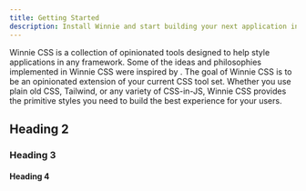 ```yaml
---
title: Getting Started 
description: Install Winnie and start building your next application in minutes.
---
```


Winnie CSS is a collection of opinionated tools designed to help style applications in any framework. Some of the ideas and philosophies implemented in Winnie CSS were inspired by . The goal of Winnie CSS is to be an opinionated extension of your current CSS tool set. Whether you use plain old CSS, Tailwind, or any variety of CSS-in-JS, Winnie CSS provides the primitive styles you need to build the best experience for your users. 

## Heading 2 

### Heading 3

#### Heading 4


